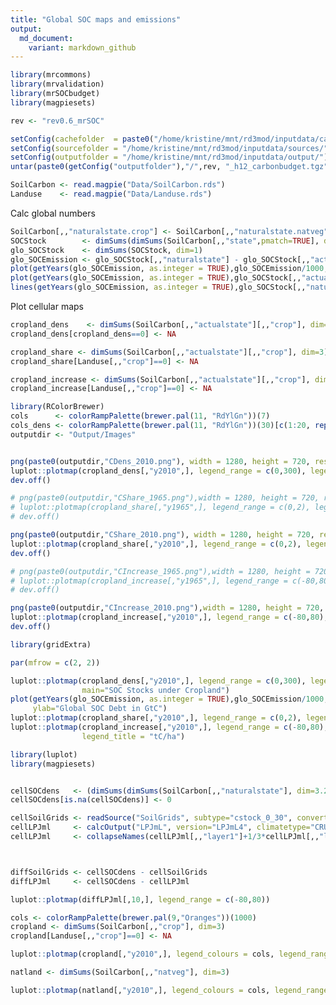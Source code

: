 ```yaml
---
title: "Global SOC maps and emissions"
output:
  md_document:
    variant: markdown_github
---
```


```r
library(mrcommons)
library(mrvalidation)
library(mrSOCbudget)
library(magpiesets)

rev <- "rev0.6_mrSOC"

setConfig(cachefolder  = paste0("/home/kristine/mnt/rd3mod/inputdata/cache/", rev), forcecache = TRUE)
setConfig(sourcefolder = "/home/kristine/mnt/rd3mod/inputdata/sources/")
setConfig(outputfolder = "/home/kristine/mnt/rd3mod/inputdata/output/")
untar(paste0(getConfig("outputfolder"),"/",rev, "_h12_carbonbudget.tgz"), exdir="Data", extras="--keep-newer-files ")

SoilCarbon <- read.magpie("Data/SoilCarbon.rds")
Landuse    <- read.magpie("Data/Landuse.rds")

```

Calc global numbers

```r

SoilCarbon[,,"naturalstate.crop"] <- SoilCarbon[,,"naturalstate.natveg"]
SOCStock        <- dimSums(dimSums(SoilCarbon[,,"state",pmatch=TRUE], dim=3.3)* Landuse, dim=3.2)
glo_SOCStock    <- dimSums(SOCStock, dim=1) 
glo_SOCEmission <- glo_SOCStock[,,"naturalstate"] - glo_SOCStock[,,"actualstate"]  
plot(getYears(glo_SOCEmission, as.integer = TRUE),glo_SOCEmission/1000, type="l", xlab="Time", ylab="Global SOC Debt in GtC")
plot(getYears(glo_SOCEmission, as.integer = TRUE),glo_SOCStock[,,"actualstate"])
lines(getYears(glo_SOCEmission, as.integer = TRUE),glo_SOCStock[,,"naturalstate"])
```


Plot cellular maps




```r


cropland_dens    <- dimSums(SoilCarbon[,,"actualstate"][,,"crop"], dim=3)
cropland_dens[cropland_dens==0] <- NA

cropland_share <- dimSums(SoilCarbon[,,"actualstate"][,,"crop"], dim=3)/dimSums(SoilCarbon[,,"naturalstate"][,,"natveg"], dim=3)
cropland_share[Landuse[,,"crop"]==0] <- NA

cropland_increase <- dimSums(SoilCarbon[,,"actualstate"][,,"crop"], dim=3)-dimSums(SoilCarbon[,,"actualstate"][,,"natveg"], dim=3) 
cropland_increase[Landuse[,,"crop"]==0] <- NA

library(RColorBrewer)
cols      <- colorRampPalette(brewer.pal(11, "RdYlGn"))(7)
cols_dens <- colorRampPalette(brewer.pal(11, "RdYlGn"))(30)[c(1:20, rep(c(21:30), each=10))]
outputdir <- "Output/Images"


png(paste0(outputdir,"CDens_2010.png"), width = 1280, height = 720, res = 108)
luplot::plotmap(cropland_dens[,"y2010",], legend_range = c(0,300), legend_colours = cols_dens , main="Soil Organic Carbon Stocks under Cropland")
dev.off()

# png(paste0(outputdir,"CShare_1965.png"),width = 1280, height = 720, res = 108)
# luplot::plotmap(cropland_share[,"y1965",], legend_range = c(0,2), legend_colours = cols, main="C_share on Cropland 1965")
# dev.off()

png(paste0(outputdir,"CShare_2010.png"), width = 1280, height = 720, res = 108)
luplot::plotmap(cropland_share[,"y2010",], legend_range = c(0,2), legend_colours = cols, main="Stock Change Factor on Cropland 2010")
dev.off()

# png(paste0(outputdir,"CIncrease_1965.png"),width = 1280, height = 720, res = 108)
# luplot::plotmap(cropland_increase[,"y1965",], legend_range = c(-80,80), legend_colours = cols, main="Absoulte C change on Cropland 1965")
# dev.off()

png(paste0(outputdir,"CIncrease_2010.png"),width = 1280, height = 720, res = 108)
luplot::plotmap(cropland_increase[,"y2010",], legend_range = c(-80,80), legend_colours = cols, legend_title = "tC/ha", main="Absoulte C change on Cropland 2010")
dev.off()


```



```r
library(gridExtra)

par(mfrow = c(2, 2))

luplot::plotmap(cropland_dens[,"y2010",], legend_range = c(0,300), legend_colours = cols_dens , 
                main="SOC Stocks under Cropland")
plot(getYears(glo_SOCEmission, as.integer = TRUE),glo_SOCEmission/1000, type="l", xlab="Time",
     ylab="Global SOC Debt in GtC")
luplot::plotmap(cropland_share[,"y2010",], legend_range = c(0,2), legend_colours = cols)
luplot::plotmap(cropland_increase[,"y2010",], legend_range = c(-80,80), legend_colours = cols,
                legend_title = "tC/ha")


```




```r

library(luplot)
library(magpiesets)


cellSOCdens   <- (dimSums(dimSums(SoilCarbon[,,"naturalstate"], dim=3.2) * Landuse, dim=c(3))/dimSums(Landuse, dim=c(3)))[,findset("past"),]
cellSOCdens[is.na(cellSOCdens)] <- 0

cellSoilGrids <- readSource("SoilGrids", subtype="cstock_0_30", convert="onlycorrect")
cellLPJml     <- calcOutput("LPJmL", version="LPJmL4", climatetype="CRU_4", subtype="soilc_layer", time="raw", selectyears="past", aggregate=FALSE)
cellLPJml     <- collapseNames(cellLPJml[,,"layer1"]+1/3*cellLPJml[,,"layer2"], collapsedim = c(2,3))



diffSoilGrids <- cellSOCdens - cellSoilGrids
diffLPJml     <- cellSOCdens - cellLPJml

luplot::plotmap(diffLPJml[,10,], legend_range = c(-80,80))
```








```r


cols <- colorRampPalette(brewer.pal(9,"Oranges"))(1000)
cropland <- dimSums(SoilCarbon[,,"crop"], dim=3)
cropland[Landuse[,,"crop"]==0] <- NA

luplot::plotmap(cropland[,"y2010",], legend_colours = cols, legend_range=range(cropland[,"y2010",]/5, na.rm=TRUE))

natland <- dimSums(SoilCarbon[,,"natveg"], dim=3)

luplot::plotmap(natland[,"y2010",], legend_colours = cols, legend_range=range(cropland[,"y2010",]/5, na.rm=TRUE))

```
